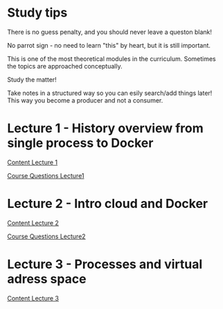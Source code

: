 = Study tips =

There is no guess penalty, and you should never leave a queston blank!

No parrot sign - no need to learn "this" by heart, but it is still important.

This is one of the most theoretical modules in the curriculum. Sometimes the topics are approached conceptually.

Study the matter!

Take notes in a structured way so you can esily search/add things later! This way you become a producer and not a consumer.

= Lecture 1 - History overview from single process to Docker =

[[Lecture1|Content Lecture 1]]

[[Lecture1CQ|Course Questions Lecture1]]

= Lecture 2 - Intro cloud and Docker =

[[Lecture2|Content Lecture 2]]

[[Lecture2CQ|Course Questions Lecture2]]

= Lecture 3 - Processes and virtual adress space =

[[Lecture3|Content Lecture 3]]

